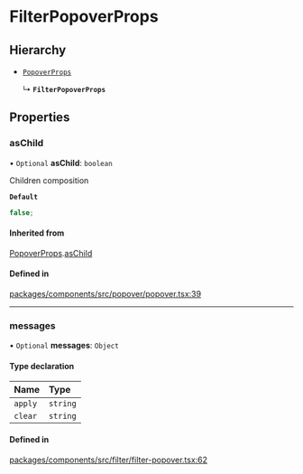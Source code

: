 # FilterPopoverProps

## Hierarchy

- [`PopoverProps`](/components/popover/props.md)

  ↳ **`FilterPopoverProps`**

## Properties

### asChild

• `Optional` **asChild**: `boolean`

Children composition

**`Default`**

```ts
false;
```

#### Inherited from

[PopoverProps](/components/popover/props.md).[asChild](PopoverProps.md#aschild)

#### Defined in

[packages/components/src/popover/popover.tsx:39](https://github.com/vtex/shoreline/blob/74b3e0b4f/packages/components/src/popover/popover.tsx#L39)

---

### messages

• `Optional` **messages**: `Object`

#### Type declaration

| Name    | Type     |
| :------ | :------- |
| `apply` | `string` |
| `clear` | `string` |

#### Defined in

[packages/components/src/filter/filter-popover.tsx:62](https://github.com/vtex/shoreline/blob/74b3e0b4f/packages/components/src/filter/filter-popover.tsx#L62)
